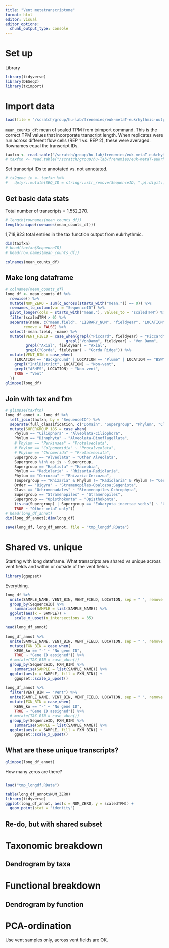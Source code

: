 ```yaml
---
title: "Vent metatranscriptome"
format: html
editor: visual
editor_options: 
  chunk_output_type: console
---
```


# Set up

Library

```r
library(tidyverse)
library(DESeq2)
library(tximport)
```

# Import data

```r
load(file = "/scratch/group/hu-lab/frenemies/euk-metaT-eukrhythmic-output/all_samples_vent_metaT.RData", verbose = TRUE)
```

`mean_counts_df`: mean of scaled TPM from tximport command. This is the correct TPM values that incorporate transcript length. When replicates were run across different flow cells (REP 1 vs. REP 2), these were averaged. Rownames equal the transcript IDs.

```r
taxfxn <- read.table("/scratch/group/hu-lab/frenemies/euk-metaT-eukrhythmic-output/TaxonomicAndFunctionalAnnotations.csv", header = TRUE, sep = "\t")
# taxfxn <- read.table("/scratch/group/hu-lab/frenemies/euk-metaT-eukrhythmic-output/TaxonomicAndFunctionalAnnotations.csv", header = TRUE, nrows = 250, sep = "\t")
```

Set transcript IDs to annotated vs. not annotated.
```r
# tx2gene_in <- taxfxn %>% 
#   dplyr::mutate(SEQ_ID = stringr::str_remove(SequenceID, ".p[:digit:]$"))
```

## Get basic data stats

Total number of transcripts = 1,552,270.
```r
# length(rownames(mean_counts_df))
length(unique(rownames(mean_counts_df)))
```
1,718,923 total entries in the tax function output from eukrhythmic.
```r
dim(taxfxn)
# head(taxfxn$SequenceID)
# head(row.names(mean_counts_df))
```
```r
colnames(mean_counts_df)
```



## Make long dataframe

```r
# colnames(mean_counts_df)
long_df <- mean_counts_df %>% 
  rowwise() %>% 
  mutate(NUM_ZERO = sum(c_across(starts_with("mean.")) == 0)) %>% 
  rownames_to_column(var = "SequenceID") %>% 
  pivot_longer(cols = starts_with("mean."), values_to = "scaledTPM") %>% 
  filter(scaledTPM > 0) %>% 
  separate(name, c("mean.field", "LIBRARY_NUM", "fieldyear", "LOCATION", "SAMPLETYPE", "SAMPLEID"), "_", 
        remove = FALSE) %>% 
  select(-mean.field, -name) %>% 
  mutate(VENT_FIELD = case_when(grepl("Piccard", fieldyear) ~ "Piccard",
                           grepl("VonDamm", fieldyear) ~ "Von Damm",
         grepl("Axial", fieldyear) ~ "Axial",
         grepl("Gorda", fieldyear) ~ "Gorda Ridge")) %>% 
  mutate(VENT_BIN = case_when(
    (LOCATION == "Background" | LOCATION == "Plume" | LOCATION == "BSW") ~ "Non-vent",
    grepl("IntlDistrict", LOCATION) ~ "Non-vent", 
    grepl("ASHES", LOCATION) ~ "Non-vent", 
    TRUE ~ "Vent"
  ))
glimpse(long_df)
```

## Join with tax and fxn

```r
# glimpse(taxfxn)
long_df_annot <- long_df %>% 
  left_join(taxfxn, by = "SequenceID") %>% 
  separate(full_classification, c("Domain", "Supergroup", "Phylum", "Class", "Order", "Family", "Genus_spp"), sep = "; ", remove = FALSE) %>% 
  mutate(SUPERGROUP_18S = case_when(
    Phylum == "Ciliophora" ~ "Alveolata-Ciliophora",
    Phylum == "Dinophyta" ~ "Alveolata-Dinoflagellata",
    # Phylum == "Perkinsea" ~ "Protalveolata",
    # Phylum == "Colponemidia" ~ "Protalveolata",
    # Phylum == "Chromerida" ~ "Protalveolata",
    Supergroup == "Alveolata" ~ "Other Alveolata",
    Supergroup %in% as_is ~ Supergroup,
    Supergroup == "Haptista" ~ "Hacrobia",
    Phylum == "Radiolaria" ~ "Rhizaria-Radiolaria",
    Phylum == "Cercozoa" ~ "Rhizaria-Cercozoa",
    (Supergroup == "Rhizaria" & Phylum != "Radiolaria" & Phylum != "Cercozoa") ~ "Rhizaria",
    Order == "Bigyra" ~ "Stramenopiles-Opalozoa;Sagenista",
    Class == "Ochromonadales" ~ "Stramenopiles-Ochrophyta",
    Supergroup == "Stramenopiles" ~ "Stramenopiles",
    Supergroup == "Opisthokonta" ~ "Opisthokonta",
    (is.na(Supergroup) | Supergroup == "Eukaryota incertae sedis") ~ "Unknown Eukaryota",
    TRUE ~ "Other-metaT only"))
# head(long_df_annot)
dim(long_df_annot);dim(long_df)
```

```r
save(long_df, long_df_annot, file = "tmp_longdf.RData")
```


# Shared vs. unique

Starting with long dataframe. What transcripts are shared vs unique across vent fields and  within or outside of the vent fields.

```r
library(ggupset)
```

Everything.

```r
long_df %>% 
  unite(SAMPLE_NAME, VENT_BIN, VENT_FIELD, LOCATION, sep = " ", remove = FALSE) %>% 
  group_by(SequenceID) %>% 
    summarise(SAMPLE = list(SAMPLE_NAME)) %>% 
  ggplot(aes(x = SAMPLE)) +
    scale_x_upset(n_intersections = 35)
```
```r
head(long_df_annot)
```


```r
long_df_annot %>% 
  unite(SAMPLE_NAME, VENT_BIN, VENT_FIELD, LOCATION, sep = " ", remove = FALSE) %>% 
  mutate(FXN_BIN = case_when(
    KEGG_ko == "-" ~ "No gene ID",
    TRUE ~ "Gene ID assigned")) %>% 
  # mutate(TAX_BIN = case_when())
  group_by(SequenceID, FXN_BIN) %>% 
    summarise(SAMPLE = list(SAMPLE_NAME)) %>% 
  ggplot(aes(x = SAMPLE, fill = FXN_BIN)) +
    ggupset::scale_x_upset()
```

```r
long_df_annot %>% 
  filter(VENT_BIN == "Vent") %>% 
  unite(SAMPLE_NAME, VENT_BIN, VENT_FIELD, LOCATION, sep = " ", remove = FALSE) %>% 
  mutate(FXN_BIN = case_when(
    KEGG_ko == "-" ~ "No gene ID",
    TRUE ~ "Gene ID assigned")) %>% 
  # mutate(TAX_BIN = case_when())
  group_by(SequenceID, FXN_BIN) %>% 
    summarise(SAMPLE = list(SAMPLE_NAME)) %>% 
  ggplot(aes(x = SAMPLE, fill = FXN_BIN)) +
    ggupset::scale_x_upset()
```

## What are these unique transcripts?

```r
glimpse(long_df_annot)
```

How many zeros are there?
```r


```
```r
load("tmp_longdf.RData")
```

```r
table(long_df_annot$NUM_ZERO)
library(tidyverse)
ggplot(long_df_annot, aes(x = NUM_ZERO, y = scaledTPM)) +
  geom_point(stat = "identity")
```

## Re-do, but with shared subset

# Taxonomic breakdown

## Dendrogram by taxa

# Functional breakdown

## Dendrogram by function

# PCA-ordination

Use vent samples only, across vent fields are OK.

